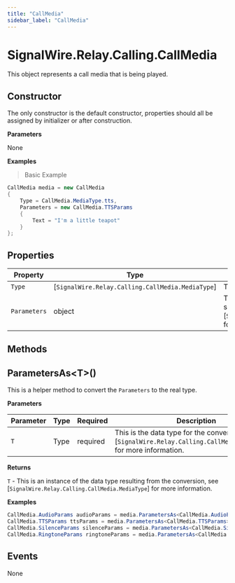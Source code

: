 ```yaml
---
title: "CallMedia"
sidebar_label: "CallMedia"
---
```


# SignalWire.Relay.Calling.CallMedia

This object represents a call media that is being played.

## Constructor

The only constructor is the default constructor, properties should all be assigned by initializer or after construction.

**Parameters**

None

**Examples**

> Basic Example

```csharp
CallMedia media = new CallMedia
{
    Type = CallMedia.MediaType.tts,
    Parameters = new CallMedia.TTSParams
    {
        Text = "I'm a little teapot"
    }
};
```

## Properties

| Property | Type | Description |
| -------- | ---- | ----------- |
| `Type` | [`SignalWire.Relay.Calling.CallMedia.MediaType`] | This is the type of the media. |
| `Parameters` | object | This is the object that represents the parameters specific to the type, see [`SignalWire.Relay.Calling.CallMedia.MediaType`] for more information. |

## Methods


## ParametersAs&lt;T&gt;()

This is a helper method to convert the `Parameters` to the real type.

**Parameters**

| Parameter | Type | Required | Description |
| --------- | ---- | -------- | ----------- |
| `T` | Type | <span className="required-arg">required</span> | This is the data type for the conversion, see [`SignalWire.Relay.Calling.CallMedia.MediaType`] for more information. |

**Returns**

`T` - This is an instance of the data type resulting from the conversion, see [`SignalWire.Relay.Calling.CallMedia.MediaType`] for more information.

**Examples**

```csharp
CallMedia.AudioParams audioParams = media.ParametersAs<CallMedia.AudioParams>();
CallMedia.TTSParams ttsParams = media.ParametersAs<CallMedia.TTSParams>();
CallMedia.SilenceParams silenceParams = media.ParametersAs<CallMedia.SilenceParams>();
CallMedia.RingtoneParams ringtoneParams = media.ParametersAs<CallMedia.RingtoneParams>();
```

## Events

None